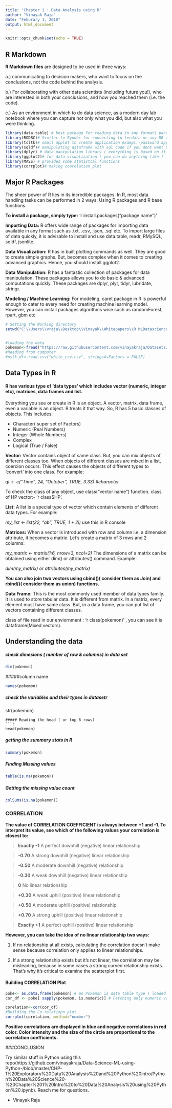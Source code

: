 ---
title: 'Chapter 1 : Data Analysis using R'
author: "Vinayak Raja"
date: "Feburary 1, 2018"
output: html_document
---

```{r setup, include=FALSE}
knitr::opts_chunk$set(echo = TRUE)
```

## R Markdown

**R Markdown files** are designed to be used in three ways:

a.)  communicating to decision makers, who want to focus on the conclusions, not the code behind the analysis.

b.) For collaborating with other data scientists (including future you!), who are interested in both your conclusions, and how you reached them (i.e. the code).

c.) As an environment in which to do data science, as a modern day lab notebook where you can capture not only what you did, but also what you were thinking.

```{r packages, include=TRUE, result=FALSE, message = FALSE	,warning = FALSE }
library(data.table) # best package for reading data in any format( pandas equivalent for some functions in Python )
library(RODBC)# Similar to Pyodbc for connecting to terdata or any DB with ODBC 
library(tcltk)# small applet to create application exampl:-password app
library(sqldf)# manipulating dataframe with sql code if you dont want DPLY
library(dplyr) # data manipulation library ( everything is based on it:- Pandas was inspired by this)
library(ggplot2)# for data visualization ( you can do anything like )
library(MASS) # provides some statistcal functions
library(corrplot)# making coorelation plot 
```

## Major R Packages 

The sheer power of R lies in its incredible packages. In R, most data handling tasks can be performed in 2 ways: Using R packages and R base functions.

**To install a package, simply type:** 'r install.packages("package name")'

**Importing Data: ** R offers wide range of packages for importing data available in any format such as .txt, .csv, .json, .sql etc. To import large files of data quickly, it is advisable to install and use data.table, readr, RMySQL, sqldf, jsonlite.

**Data Visualization:** R has in built plotting commands as well. They are good to create simple graphs. But, becomes complex when it comes to creating advanced graphics. Hence, you should install ggplot2.

**Data Manipulation:** R has a fantastic collection of packages for data manipulation. These packages allows you to do basic & advanced computations quickly. These packages are dplyr, plyr, tidyr, lubridate, stringr. 

**Modeling / Machine Learning:** For modeling, caret package in R is powerful enough to cater to every need for creating machine learning model. However, you can install packages algorithms wise such as randomForest, rpart, gbm etc

```{r loading data, include=TRUE, cache = TRUE, message = FALSE	,warning = FALSE }
# Setting the Working directory
setwd("C:\\Users\\vraja\\Desktop\\Vinayak\\Whitepapers\\R MLDatascience")


#loading the data 
pokemon<-fread("https://raw.githubusercontent.com/vinayakraja/Datasets/master/pokemon.csv")
#Reading from computer
#ostk_df<-read.csv("white_csv.csv", stringsAsFactors = FALSE)
```

## Data Types in R

#### R has various type of 'data types' which includes vector (numeric, integer etc), matrices, data frames and list.

Everything you see or create in R is an object. A vector, matrix, data frame, even a variable is an object. R treats it that way. So, R has 5 basic classes of objects. This includes:

* Character( super set of Factors)
* Numeric (Real Numbers)
* Integer (Whole Numbers)
* Complex
* Logical (True / False)

**Vector:** Vector contains object of same class. But, you can mix objects of different classes too. When objects of different classes are mixed in a list, coercion occurs. This effect causes the objects of different types to 'convert' into one class. For example:

*qt <- c("Time", 24, "October", TRUE, 3.33)  #character*

To check the class of any object, use class("vector name") function. class of HP vector:- 'r class$HP'. 

**List:** A list is a special type of vector which contain elements of different data types. For example:

*my_list <- list(22, "ab", TRUE, 1 + 2i)* use this in R console 

**Matrices:** When a vector is introduced with row and column i.e. a dimension attribute, it becomes a matrix. Let's create a matrix of 3 rows and 2 columns:

*my_matrix <- matrix(1:6, nrow=3, ncol=2)* 
The dimensions of a matrix can be obtained using either dim() or attributes() command. Example: 

*dim(my_matrix) or attributes(my_matrix)*

**You can also join two vectors using cbind()( consider them as Join) and rbind()( consider them as union) functions.**

**Data Frame:** This is the most commonly used member of data types family. It is used to store tabular data. It is different from matrix. In a matrix, every element must have same class. But, in a data frame, you can put list of vectors containing different classes.

class of file read in our enviornment : 'r class(pokemon)' , you can see it is dataframe(Mixed vectors). 

## Understanding the data 

##### check dimesions ( number of row & columns) in data set
```{r data exploration1, include=TRUE}
dim(pokemon)
```
#####column name 
```{r data exploration2, include=TRUE}
names(pokemon) 
```
##### check the variables and their types in dataset```
```{r data exploration3, include=TRUE}
str(pokemon)
```
##### Reading the head ( or top 6 rows)
```{r data exploration4, include=TRUE}

head(pokemon)
```
##### getting the summary stats in R 
```{r data exploration5, include=TRUE}
summary(pokemon)
```
##### Finding Missing values 
```{r data exploration6, include=TRUE}
table(is.na(pokemon))
```
##### Getting the missing value count 
```{r data exploration7, include=TRUE}
colSums(is.na(pokemon))
```

### CORRELATION
**The value of CORRELATION COEFFICIENT is always between +1 and -1. To interpret its value, see which of the following values your correlation is closest to:**

> **Exactly -1** A perfect downhill (negative) linear relationship

> **-0.70** A strong downhill (negative) linear relationship

> **-0.50** A moderate downhill (negative) relationship

> **-0.30** A weak downhill (negative) linear relationship

> **0** No linear relationship

> **+0.30** A weak uphill (positive) linear relationship

> **+0.50** A moderate uphill (positive) relationship

> **+0.70** A strong uphill (positive) linear relationship

> **Exactly +1** A perfect uphill (positive) linear relationship

**However, you can take the idea of no linear relationship two ways:**

1. If no relationship at all exists, calculating the correlation doesn't make sense because correlation only applies to linear relationships.

2. If a strong relationship exists but it's not linear, the correlation may be misleading, because in some cases a strong curved relationship exists. That's why it's critical to examine the scatterplot first.

#### Building CORRELATION Plot 
```{r data exploration9, include=TRUE}
poke<- as.data.frame(pokemon) # as Pokemon is data table type ( loaded using  fread)
cor_df <- poke[ sapply(pokemon, is.numeric)] # Fetching only numeric values

corelation<-cor(cor_df)
#Building the Co relatiopn plot 
corrplot(corelation, method="number")
```
**Positive correlations are displayed in blue and negative correlations in red color. Color intensity and the size of the circle are proportional to the correlation coefficients.**

###CONCLUSION

Try similar stuff in Python using this repo(https://github.com/vinayakraja/Data-Science-ML-using-Python-/blob/master/CHP-1%20Exploratory%20Data%20Analysis%20and%20Python%20intro/Python%20Data%20Science%20-%20Chapter%201%20Intro%20to%20Data%20Analysis%20using%20Python%20.ipynb). Reach me for questions.

- Vinayak Raja
